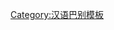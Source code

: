 {{User language-2|wuu-suzhou|诶个用户可以拿'''[[:Category:Wuu-suzhou-2 使用者|一般性]]'''格'''[[:Category:Wuu-suzhou 使用者|苏州闲话]]'''来交流。|苏州话|13|9}}<noinclude>[[Category:汉语巴别模板]]</noinclude>